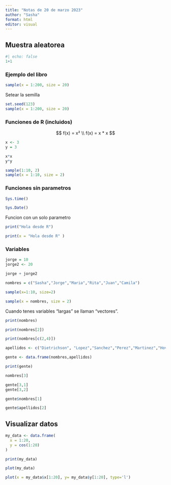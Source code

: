 ```yaml
---
title: "Notas de 20 de marzo 2023"
author: "Sasha"
format: html
editor: visual
---
```


## Muestra aleatorea

```r
#| echo: false
1+1
```

### Ejemplo del libro

```r

sample(x = 1:200, size = 20)
```

Setear la semilla

```r
set.seed(123)
sample(x = 1:200, size = 20)
```

### Funciones de R (incluidos)

$$
f(x) = x² \\
f(x) = x * x
$$

```r
x <- 3
y = 3

x*x
y*y
```

```r
sample(1:10, 2)
sample(x = 1:10, size = 2)
```

### Funciones sin parametros

```r
Sys.time()
```

```r
Sys.Date()
```

Funcion con un solo parametro

```r
print("Hola desde R")
```

```r
print(x = "Hola desde R" )
```

### Variables

```r
jorge = 10
jorge2 <- 20

jorge + jorge2
```

```r
nombres = c("Sasha","Jorge","Maria","Rita","Juan","Camila")

```

```r
sample(x=1:10, size=2)
```

```r
sample(x = nombres, size = 2)
```

Cuando tenes variables "largas" se llaman "vectores".

```r
print(nombres)

print(nombres[2])
```

```r
print(nombres[c(2,4)])
```

```r
apellidos <- c("Dietrichson", "Lopez","Sanchez","Perez","Martinez","Hovig")
```

```r
gente <- data.frame(nombres,apellidos)
```

```r
print(gente)
```

```r
nombres[3]
```

```r
gente[3,1]
gente[3,2]
```

```r
gente$nombres[1]
```

```r
gente$apellidos[2]
```

## Visualizar datos

```r
my_data <- data.frame(
  x = 1:20,
  y = cos(1:20)
)
```

```r
print(my_data)
```

```r
plot(my_data)
```

```r
plot(x = my_data$x[1:20], y= my_data$y[1:20], type='l')
```
